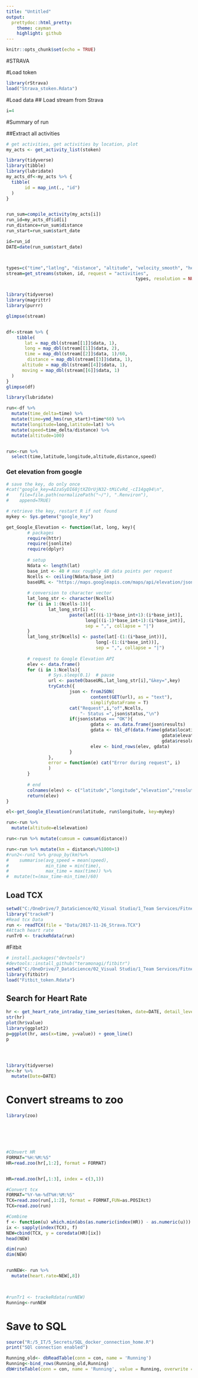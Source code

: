 ```yaml
---
title: "Untitled"
output:
  prettydoc::html_pretty:
    theme: cayman
    highlight: github
---
```


```r
knitr::opts_chunk$set(echo = TRUE)
```

#STRAVA

#Load token

```r
library(rStrava)
load("Strava_stoken.Rdata")
```

#Load data
## Load stream from Strava

```r
i=4
```


#Summary of run

##Extract all activities

```r
# get activities, get activities by location, plot
my_acts <- get_activity_list(stoken)
```


```r


library(tidyverse)
library(tibble)
library(lubridate)
my_acts_df<-my_acts %>% {
  tibble(
       id = map_int(., "id")
  )
}


run_sum=compile_activity(my_acts[i])
run_id=my_acts_df$id[i]
run_distance=run_sum$distance
run_start=run_sum$start_date

```



```r


id=run_id
DATE=date(run_sum$start_date)



types=c("time","latlng", "distance", "altitude", "velocity_smooth", "heartrate", "cadence", "watts", "temp", "moving", "grade_smooth")
stream=get_streams(stoken, id, request = "activities",
												 types, resolution = NULL, series_type = NULL)


library(tidyverse)
library(magrittr)
library(purrr)

glimpse(stream)


df<-stream %>% {
    tibble(
       lat = map_dbl(stream[[1]]$data, 1),
       long = map_dbl(stream[[1]]$data, 2),
       time = map_dbl(stream[[2]]$data, 1)/60,
        distance = map_dbl(stream[[3]]$data, 1),
      altitude = map_dbl(stream[[4]]$data, 1),
      moving = map_dbl(stream[[6]]$data, 1)
  )
}
glimpse(df)

library(lubridate)

run<-df %>% 
  mutate(time_delta=time) %>% 
  mutate(time=ymd_hms(run_start)+time*60) %>% 
  mutate(longitude=long,latitude=lat) %>% 
  mutate(speed=time_delta/distance) %>% 
  mutate(altitude=100)


run<-run %>% 
  select(time,latitude,longitude,altitude,distance,speed)


```

### Get elevation from google

```r
# save the key, do only once
#cat("google_key=AIzaSyDI68jtXZOrUjN32-tMiCvRd_-cI14gq94\n",
#    file=file.path(normalizePath("~/"), ".Renviron"),
#    append=TRUE)

# retrieve the key, restart R if not found
mykey <- Sys.getenv("google_key")
```


```r
get_Google_Elevation <- function(lat, long, key){
        # packages
        require(httr)
        require(jsonlite)
        require(dplyr)
        
        # setup
        Ndata <- length(lat)
        base_int <- 40 # max roughly 40 data points per request
        Ncells <- ceiling(Ndata/base_int) 
        baseURL <- "https://maps.googleapis.com/maps/api/elevation/json?locations="
        
        # conversion to character vector
        lat_long_str <- character(Ncells)
        for (i in 1:(Ncells-1)){
                lat_long_str[i] <- 
                        paste(lat[((i-1)*base_int+1):(i*base_int)],
                              long[((i-1)*base_int+1):(i*base_int)],
                              sep = ",", collapse = "|")
        }
        lat_long_str[Ncells] <- paste(lat[-(1:(i*base_int))],
                                  long[-(1:(i*base_int))],
                                  sep = ",", collapse = "|")
        
        # request to Google Elevation API
        elev <- data.frame()
        for (i in 1:Ncells){
                # Sys.sleep(0.1)  # pause
                url <- paste0(baseURL,lat_long_str[i],"&key=",key)
                tryCatch({
                        json <- fromJSON(
                                content(GET(url), as = "text"), 
                                simplifyDataFrame = T)
                        cat("Request",i,"of",Ncells,
                            "- Status =",json$status,"\n")
                        if(json$status == "OK"){
                                gdata <- as.data.frame(json$results)
                                gdata <- tbl_df(data.frame(gdata$location, 
                                                           gdata$elevation, 
                                                           gdata$resolution))
                                elev <- bind_rows(elev, gdata)
                        }
                }, 
                error = function(e) cat("Error during request", i)
                )
        }
        
        # end
        colnames(elev) <- c("latitude","longitude","elevation","resolution")
        return(elev)
}
```




```r
el<-get_Google_Elevation(run$latitude, run$longitude, key=mykey)

run<-run %>% 
  mutate(altitude=el$elevation)
```

```r

run<-run %>% mutate(cumsum = cumsum(distance))

run<-run %>% mutate(km = distance%/%1000+1)
#run2<-run1 %>% group_by(km)%>%
#    summarise(avg_speed = mean(speed), 
#              min_time = min(time), 
#              max_time = max(time)) %>%
#  mutate(t=(max_time-min_time)/60)


```



## Load TCX

```r
setwd("C:/OneDrive/7_DataScience/02_Visual Studio/1_Team Services/Fitness_Analytics/Fitness_Analytics/tackeR")
library("trackeR")
#Read tcx Data
run <- readTCX(file = "Data/2017-11-26_Strava.TCX")
#Attach heart rate
runTr0 <- trackeRdata(run)
```


#Fitbit


```r
# install.packages("devtools")
#devtools::install_github("teramonagi/fitbitr")
setwd("C:/OneDrive/7_DataScience/02_Visual Studio/1_Team Services/Fitness_Analytics/Fitness_Analytics/Fitbit")
library(fitbitr)
load("Fitbit_token.Rdata")
```

## Search for Heart Rate


```r

hr <- get_heart_rate_intraday_time_series(token, date=DATE, detail_level="1min")
str(hr)
plot(hr$value)
library(ggplot2)
p=ggplot(hr, aes(x=time, y=value)) + geom_line()
p




library(tidyverse)
hr<-hr %>%
  mutate(Date=DATE)
```


# Convert streams to zoo

```r
library(zoo)






#COnvert HR
FORMAT="%H:%M:%S"
HR=read.zoo(hr[,1:2], format = FORMAT)


HR=read.zoo(hr[,1:3], index = c(3,1))

#Convert tcx
FORMAT="%Y-%m-%dT%H:%M:%S"
TCX=read.zoo(run[,1:2], format = FORMAT,FUN=as.POSIXct)
TCX=read.zoo(run)

#Combine
f <- function(u) which.min(abs(as.numeric(index(HR)) - as.numeric(u)))
ix <- sapply(index(TCX), f)
NEW=cbind(TCX, y = coredata(HR)[ix])
head(NEW)

dim(run)
dim(NEW)


runNEW<- run %>%
  mutate(heart.rate=NEW[,8])
  


#runTr1 <- trackeRdata(runNEW)
Running<-runNEW


```


# Save to SQL

```r
source("R:/5_IT/5_Secrets/SQL_docker_connection_home.R")
print("SQl connection enabled")
```

```r
Running_old<- dbReadTable(conn = con, name = 'Running')
Running<-bind_rows(Running_old,Running)
dbWriteTable(conn = con, name = 'Running', value = Running, overwrite = T)
```